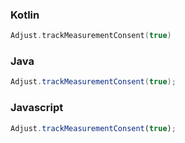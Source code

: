 <Tabs>
<Tab sync="kotlin">

### Kotlin

```kotlin
Adjust.trackMeasurementConsent(true)
```

</Tab>

<Tab sync="java" >

### Java

```java
Adjust.trackMeasurementConsent(true);
```

</Tab>

<Tab sync="js" >

### Javascript

```js
Adjust.trackMeasurementConsent(true);
```

</Tab>
</Tabs>

